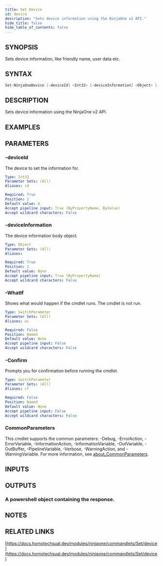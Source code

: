 ```yaml
---
title: Set Device
id: device
description: "Sets device information using the NinjaOne v2 API."
hide_title: false
hide_table_of_contents: false
---
```


## SYNOPSIS

Sets device information, like friendly name, user data etc.

## SYNTAX

```powershell
Set-NinjaOneDevice [-deviceId] <Int32> [-deviceInformation] <Object> [-WhatIf] [-Confirm] [<CommonParameters>]
```

## DESCRIPTION

Sets device information using the NinjaOne v2 API.

## EXAMPLES

## PARAMETERS

### -deviceId

The device to set the information for.

```yaml
Type: Int32
Parameter Sets: (All)
Aliases: id

Required: True
Position: 1
Default value: 0
Accept pipeline input: True (ByPropertyName, ByValue)
Accept wildcard characters: False
```

### -deviceInformation

The device information body object.

```yaml
Type: Object
Parameter Sets: (All)
Aliases:

Required: True
Position: 2
Default value: None
Accept pipeline input: True (ByPropertyName)
Accept wildcard characters: False
```

### -WhatIf

Shows what would happen if the cmdlet runs.
The cmdlet is not run.

```yaml
Type: SwitchParameter
Parameter Sets: (All)
Aliases: wi

Required: False
Position: Named
Default value: None
Accept pipeline input: False
Accept wildcard characters: False
```

### -Confirm

Prompts you for confirmation before running the cmdlet.

```yaml
Type: SwitchParameter
Parameter Sets: (All)
Aliases: cf

Required: False
Position: Named
Default value: None
Accept pipeline input: False
Accept wildcard characters: False
```

### CommonParameters

This cmdlet supports the common parameters: -Debug, -ErrorAction, -ErrorVariable, -InformationAction, -InformationVariable, -OutVariable, -OutBuffer, -PipelineVariable, -Verbose, -WarningAction, and -WarningVariable. For more information, see [about_CommonParameters](http://go.microsoft.com/fwlink/?LinkID=113216).

## INPUTS

## OUTPUTS

### A powershell object containing the response.

## NOTES

## RELATED LINKS

[https://docs.homotechsual.dev/modules/ninjaone/commandlets/Set/device](https://docs.homotechsual.dev/modules/ninjaone/commandlets/Set/device)
